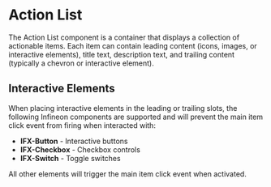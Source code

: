 
<Meta of={ActionListStories} />

# Action List

The Action List component is a container that displays a collection of actionable items. Each item can contain leading content (icons, images, or interactive elements), title text, description text, and trailing content (typically a chevron or interactive element).

## Interactive Elements

When placing interactive elements in the leading or trailing slots, the following Infineon components are supported and will prevent the main item click event from firing when interacted with:

- **IFX-Button** - Interactive buttons
- **IFX-Checkbox** - Checkbox controls
- **IFX-Switch** - Toggle switches

All other elements will trigger the main item click event when activated.